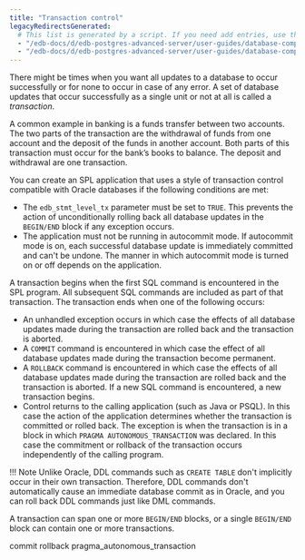 ```yaml
---
title: "Transaction control"
legacyRedirectsGenerated:
  # This list is generated by a script. If you need add entries, use the `legacyRedirects` key.
  - "/edb-docs/d/edb-postgres-advanced-server/user-guides/database-compatibility-for-oracle-developers-guide/9.6/Database_Compatibility_for_Oracle_Developers_Guide_v9.6.1.072.html"
  - "/edb-docs/d/edb-postgres-advanced-server/user-guides/database-compatibility-for-oracle-developers-guide/9.5/Database_Compatibility_for_Oracle_Developers_Guide.1.166.html"
---
```


<div id="transaction_control" class="registered_link"></div>

There might be times when you want all updates to a database to occur successfully or for none to occur in case of any error. A set of database updates that occur successfully as a single unit or not at all is called a *transaction*.

A common example in banking is a funds transfer between two accounts. The two parts of the transaction are the withdrawal of funds from one account and the deposit of the funds in another account. Both parts of this transaction must occur for the bank’s books to balance. The deposit and withdrawal are one transaction.

You can create an SPL application that uses a style of transaction control compatible with Oracle databases if the following conditions are met:

-   The `edb_stmt_level_tx` parameter must be set to `TRUE`. This prevents the action of unconditionally rolling back all database updates in the `BEGIN/END` block if any exception occurs.
-   The application must not be running in autocommit mode. If autocommit mode is on, each successful database update is immediately committed and can't be undone. The manner in which autocommit mode is turned on or off depends on the application.

A transaction begins when the first SQL command is encountered in the SPL program. All subsequent SQL commands are included as part of that transaction. The transaction ends when one of the following occurs:

-   An unhandled exception occurs in which case the effects of all database updates made during the transaction are rolled back and the transaction is aborted.
-   A `COMMIT` command is encountered in which case the effect of all database updates made during the transaction become permanent.
-   A `ROLLBACK` command is encountered in which case the effects of all database updates made during the transaction are rolled back and the transaction is aborted. If a new SQL command is encountered, a new transaction begins.
-   Control returns to the calling application (such as Java or PSQL). In this case the action of the application determines whether the transaction is committed or rolled back. The exception is when the transaction is in a block in which `PRAGMA AUTONOMOUS_TRANSACTION` was declared. In this case the commitment or rollback of the transaction occurs independently of the calling program.

!!! Note
    Unlike Oracle, DDL commands such as `CREATE TABLE` don't implicitly occur in their own transaction. Therefore, DDL commands don't automatically cause an immediate database commit as in Oracle, and you can roll back DDL commands just like DML commands.

A transaction can span one or more `BEGIN/END` blocks, or a single `BEGIN/END` block can contain one or more transactions.

<div class="toctree" maxdepth="3">

commit rollback pragma_autonomous_transaction

</div>
